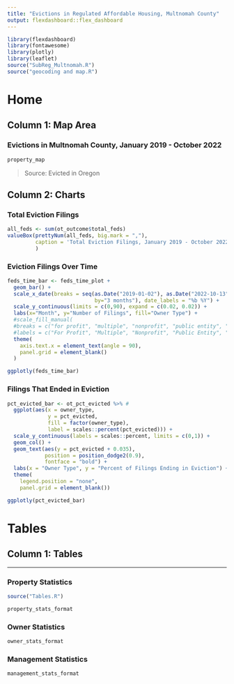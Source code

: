 ```yaml
---
title: "Evictions in Regulated Affordable Housing, Multnomah County"
output: flexdashboard::flex_dashboard
---
```


```r
library(flexdashboard)
library(fontawesome)
library(plotly)
library(leaflet)
source("SubReg_Multnomah.R")
source("geocoding and map.R")
```
Home
================

## Column 1: Map Area {data-width="600"}

### Evictions in Multnomah County, January 2019 - October 2022

```r
                
property_map

```

> Source: Evicted in Oregon

## Column 2: Charts {data-width="400"}

### Total Eviction Filings

```r
all_feds <- sum(ot_outcome$total_feds)
valueBox(prettyNum(all_feds, big.mark = ","),
         caption = 'Total Eviction Filings, January 2019 - October 2022'
         )
```

### Eviction Filings Over Time

```r

feds_time_bar <- feds_time_plot +
  geom_bar() +
  scale_x_date(breaks = seq(as.Date("2019-01-02"), as.Date("2022-10-13"),
                            by="3 months"), date_labels = "%b %Y") +
  scale_y_continuous(limits = c(0,90), expand = c(0.02, 0.02)) +
  labs(x="Month", y="Number of Filings", fill="Owner Type") +
  #scale_fill_manual(
  #breaks = c("for profit", "multiple", "nonprofit", "public entity", "NA"),
  #labels = c("For Profit", "Multiple", "Nonprofit", "Public Entity", "NA")) +
  theme(
    axis.text.x = element_text(angle = 90),
    panel.grid = element_blank()
  )

ggplotly(feds_time_bar)

```

### Filings That Ended in Eviction

```r

pct_evicted_bar <- ot_pct_evicted %>% #
  ggplot(aes(x = owner_type,
             y = pct_evicted,
             fill = factor(owner_type),
             label = scales::percent(pct_evicted))) +
  scale_y_continuous(labels = scales::percent, limits = c(0,1)) +
  geom_col() +
  geom_text(aes(y = pct_evicted + 0.035),
            position = position_dodge2(0.9),
            fontface = "bold") +
  labs(x = "Owner Type", y = "Percent of Filings Ending in Eviction") +
  theme(
    legend.position = "none",
    panel.grid = element_blank())

ggplotly(pct_evicted_bar)
```

Tables
================

## Column 1: Tables {.tabset}

--------------

### Property Statistics

```r

source("Tables.R")

```

```r

property_stats_format

```

### Owner Statistics

```r

owner_stats_format

```

### Management Statistics

```r

management_stats_format

```